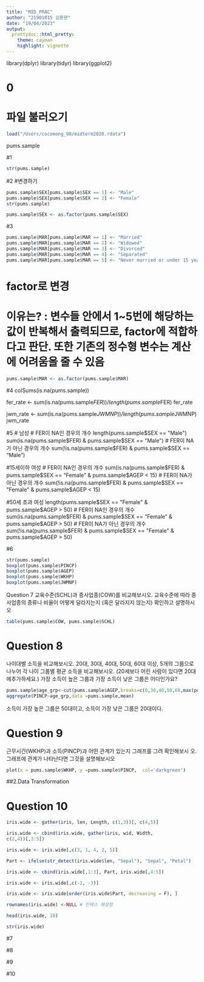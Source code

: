 ```yaml
---
title: "MID_PRAC" 
author: "21901015 김용현"
date: "19/04/2023"
output: 
  prettydoc::html_pretty:
    theme: cayman
    highlight: vignette
---
```


library(dplyr)
library(tidyr)
library(ggplot2)

# 0 
# 파일 불러오기
```r
load("/Users/cocomong_98/midterm2020.rdata")
```
pums.sample

#1
```r
str(pums.sample)
```

#2
#변경하기
```r
pums.sample$SEX[pums.sample$SEX == 1] <- "Male"
pums.sample$SEX[pums.sample$SEX == 2] <- "Female"
str(pums.sample)
```

```r
pums.sample$SEX <- as.factor(pums.sample$SEX)
```
#3
```r
pums.sample$MAR[pums.sample$MAR == 1] <- "Married"
pums.sample$MAR[pums.sample$MAR == 2] <- "Widowed"
pums.sample$MAR[pums.sample$MAR == 3] <- "Divorced"
pums.sample$MAR[pums.sample$MAR == 4] <- "Separated"
pums.sample$MAR[pums.sample$MAR == 5] <- "Never married or under 15 years old"
```
# factor로 변경
# 이유는?  : 변수들 안에서 1~5번에 해당하는 값이 반복해서 출력되므로, factor에 적합하다고 판단. 또한 기존의 정수형 변수는 계산에 어려움을 줄 수 있음
```r
pums.sample$MAR <- as.factor(pums.sample$MAR)
```


#4
colSums(is.na(pums.sample))

fer_rate <- sum(is.na(pums.sample$FER))/length(pums.sample$FER)
fer_rate

jwm_rate <- sum(is.na(pums.sample$JWMNP))/length(pums.sample$JWMNP)
jwm_rate

#5
# 남성
# FER이 NA인 경우의 개수
length(pums.sample$SEX == "Male")
sum(is.na(pums.sample$FER) & pums.sample$SEX == "Male")
# FER이 NA가 아닌 경우의 개수
sum(!is.na(pums.sample$FER) & pums.sample$SEX == "Male")

#15세이하 여성
# FER이 NA인 경우의 개수
sum(is.na(pums.sample$FER) & pums.sample$SEX == "Female" & pums.sample$AGEP < 15)
# FER이 NA가 아닌 경우의 개수
sum(!is.na(pums.sample$FER) & pums.sample$SEX == "Female" & pums.sample$AGEP < 15)

#50세 초과 여성
length(pums.sample$SEX == "Female" & pums.sample$AGEP > 50)
# FER이 NA인 경우의 개수
sum(is.na(pums.sample$FER) & pums.sample$SEX == "Female" & pums.sample$AGEP > 50)
# FER이 NA가 아닌 경우의 개수
sum(!is.na(pums.sample$FER) & pums.sample$SEX == "Female" & pums.sample$AGEP > 50)

#6
```r
str(pums.sample)
boxplot(pums.sample$PINCP)
boxplot(pums.sample$AGEP)
boxplot(pums.sample$WKHP)
boxplot(pums.sample$JWMNP)
```

 Question 7
교육수준(SCHL)과 종사업종(COW)를 비교해보시오. 교육수준에 따라 종사업종의 종류나 비율이 어떻게 달라지는지 (혹은 달라지지 않는지) 확인하고 설명하시오
```r
table(pums.sample$COW, pums.sample$SCHL)
```

# Question 8
나이대별 소득을 비교해보시오. 20대, 30대, 40대, 50대, 60대 이상, 5개의 그룹으로 나누어 각 나이 그룹별 평균 소득을 비교해보시오. (20세보다 어린 사람이 있다면 20대에추가하세요.) 가장 소득이 높은 그룹과 가장 소득이 낮은 그룹은 어디인가요?
```r
pums.sample$age_grp<-cut(pums.sample$AGEP,breaks=c(0,30,40,50,60,max(pums.sample$AGEP)),labels = c("20's","30's","40's","50's","60's over "),include.lowest =T)
aggregate(PINCP~age_grp,data =pums.sample,mean)
```
소득이 가장 높은 그룹은 50대이고, 소득이 가장 낮은 그룹은 20대이다.

# Question 9
근무시간(WKHP)과 소득(PINCP)과 어떤 관계가 있는지 그래프를 그려 확인해보시
오. 그래프에 관계가 나타난다면 그것을 설명해보시오

```r
plot(x = pums.sample$WKHP, y =pums.sample$PINCP,  col='darkgreen')

```
##2.Data Transformation

# Question 10
```r
iris.wide <- gather(iris, len, Length, c(1,3))[, c(4,5)]

iris.wide <- cbind(iris.wide, gather(iris, wid, Width, 
c(2,4))[,3:5])

iris.wide <- iris.wide[,c(3, 1, 4, 2, 5)]

Part <- ifelse(str_detect(iris.wide$len, "Sepal"), "Sepal", "Petal")

iris.wide <- cbind(iris.wide[,1:3], Part, iris.wide[,4:5])

iris.wide <- iris.wide[,c(-2, -3)]

iris.wide <- iris.wide[order(iris.wide$Part, decreasing = F), ]

rownames(iris.wide) <-NULL # 인덱스 재설정

head(iris.wide, 10)

str(iris.wide)

```

#7


#8


#9


#10


